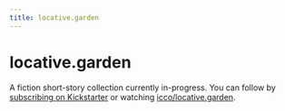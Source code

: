 ```yaml
---
title: locative.garden
---
```


# locative.garden

A fiction short-story collection currently in-progress. You can follow by [subscribing on Kickstarter](https://kck.st/3Ft2AHf) or watching [icco/locative.garden](https://github.com/icco/locative.garden).
